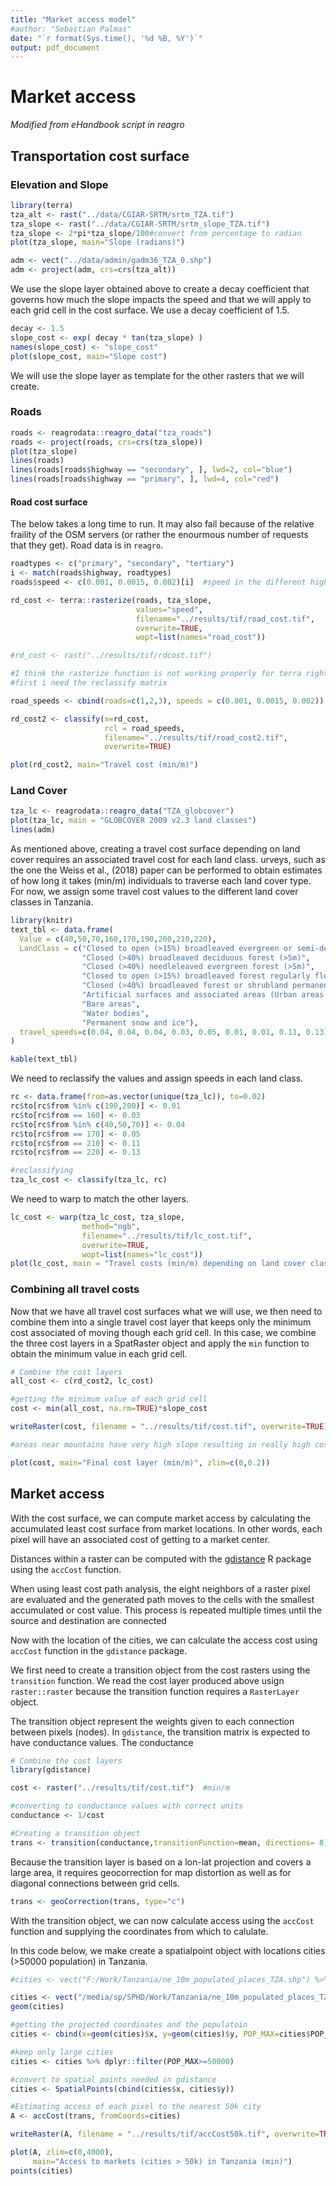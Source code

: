 ```yaml
---
title: "Market access model"
#author: "Sebastian Palmas"
date: "`r format(Sys.time(), '%d %B, %Y')`"
output: pdf_document
---
```


# Market access

*Modified from eHandbook script in reagro* 

## Transportation cost surface 
### Elevation and Slope

```r
library(terra)
tza_alt <- rast("../data/CGIAR-SRTM/srtm_TZA.tif")
tza_slope <- rast("../data/CGIAR-SRTM/srtm_slope_TZA.tif")
tza_slope <- 2*pi*tza_slope/100#convert from percentage to radian
plot(tza_slope, main="Slope (radians)")
```

```r
adm <- vect("../data/admin/gadm36_TZA_0.shp")
adm <- project(adm, crs=crs(tza_alt))
```

We use the slope layer obtained above to create a decay coefficient that governs how much the slope impacts the speed and that we will apply to each grid cell in the cost surface. We use a decay coefficient of 1.5.

```r
decay <- 1.5
slope_cost <- exp( decay * tan(tza_slope) )
names(slope_cost) <- "slope_cost"
plot(slope_cost, main="Slope cost")
```

We will use the slope layer as template for the other rasters that we will create.


### Roads


```r
roads <- reagrodata::reagro_data("tza_roads")
roads <- project(roads, crs=crs(tza_slope))
plot(tza_slope)
lines(roads)
lines(roads[roads$highway == "secondary", ], lwd=2, col="blue")
lines(roads[roads$highway == "primary", ], lwd=4, col="red")
```

#### Road cost surface

The below takes a long time to run. It may also fail because of the relative fraility of the OSM servers (or rather the enourmous number of requests that they get). Road data is in `reagro`.


```r
roadtypes <- c("primary", "secondary", "tertiary")
i <- match(roads$highway, roadtypes)
roads$speed <- c(0.001, 0.0015, 0.002)[i]  #speed in the different highways (min/m)

rd_cost <- terra::rasterize(roads, tza_slope,
                            values="speed",
                            filename="../results/tif/road_cost.tif",
                            overwrite=TRUE,
                            wopt=list(names="road_cost"))

#rd_cost <- rast("../results/tif/rdcost.tif")

#I think the rasterize function is not working properly for terra right now. I'll reclassify manually.
#first i need the reclassify matrix

road_speeds <- cbind(roads=c(1,2,3), speeds = c(0.001, 0.0015, 0.002))

rd_cost2 <- classify(x=rd_cost,
                     rcl = road_speeds,
                     filename="../results/tif/road_cost2.tif",
                     overwrite=TRUE)

plot(rd_cost2, main="Travel cost (min/m)")
```


### Land Cover

```r
tza_lc <- reagrodata::reagro_data("TZA_globcover")
plot(tza_lc, main = "GLOBCOVER 2009 v2.3 land classes")
lines(adm)
```

As mentioned above, creating a travel cost surface depending on land cover requires an associated travel cost for each land class. urveys, such as the one the Weiss et al., (2018) paper can be performed to obtain estimates of how long it takes (min/m) individuals to traverse each land cover type. For now, we assign some travel cost values to the different land cover classes in Tanzania.

```r
library(knitr)
text_tbl <- data.frame(
  Value = c(40,50,70,160,170,190,200,210,220),
  LandClass = c("Closed to open (>15%) broadleaved evergreen or semi-deciduous forest (>5m)",
                "Closed (>40%) broadleaved deciduous forest (>5m)",
                "Closed (>40%) needleleaved evergreen forest (>5m)",
                "Closed to open (>15%) broadleaved forest regularly flooded (semi-permanently or temporarily) - Fresh or brackish water",
                "Closed (>40%) broadleaved forest or shrubland permanently flooded - Saline or brackish water",
                "Artificial surfaces and associated areas (Urban areas >50%)",
                "Bare areas",
                "Water bodies",
                "Permanent snow and ice"),
  travel_speeds=c(0.04, 0.04, 0.04, 0.03, 0.05, 0.01, 0.01, 0.11, 0.13)
)

kable(text_tbl)
```

We need to reclassify the values and assign speeds in each land class.

```r
rc <- data.frame(from=as.vector(unique(tza_lc)), to=0.02)
rc$to[rc$from %in% c(190,200)] <- 0.01
rc$to[rc$from == 160] <- 0.03
rc$to[rc$from %in% c(40,50,70)] <- 0.04
rc$to[rc$from == 170] <- 0.05
rc$to[rc$from == 210] <- 0.11
rc$to[rc$from == 220] <- 0.13

#reclassifying
tza_lc_cost <- classify(tza_lc, rc) 
```

We need to warp to match the other layers.

```r
lc_cost <- warp(tza_lc_cost, tza_slope,
                method="ngb",
                filename="../results/tif/lc_cost.tif",
                overwrite=TRUE,
                wopt=list(names="lc_cost"))
plot(lc_cost, main = "Travel costs (min/m) depending on land cover class")
```


### Combining all travel costs

Now that we have all travel cost surfaces what we will use, we then need to combine them into a single travel cost layer that keeps only the minimum cost associated of moving though each grid cell. In this case, we combine the three cost layers in a SpatRaster object and apply the `min` function to obtain the minimum value in each grid cell.

```r
# Combine the cost layers
all_cost <- c(rd_cost2, lc_cost)

#getting the minimum value of each grid cell
cost <- min(all_cost, na.rm=TRUE)*slope_cost

writeRaster(cost, filename = "../results/tif/cost.tif", overwrite=TRUE)

#areas near mountains have very high slope resulting in really high costs. I added a zlim value for better representation

plot(cost, main="Final cost layer (min/m)", zlim=c(0,0.2))
```


## Market access

With the cost surface, we can compute market access by calculating the accumulated least cost surface from market locations. In other words, each pixel will have an associated cost of getting to a market center.

Distances within a raster can be computed with the [gdistance](https://cran.r-project.org/web/packages/gdistance/index.html) R package using the  `accCost` function.

When using least cost path analysis, the eight neighbors of a raster pixel are evaluated and the generated path moves to the cells with the smallest accumulated or cost value. This process is repeated multiple times until the source and destination are connected

Now with the location of the cities, we can calculate the access cost using `accCost` function in the `gdistance` package.

We first need to create a transition object from the cost rasters using the `transition` function. We read the cost layer produced above usign `raster::raster` because the transition function requires a `RasterLayer` object.

The transition object represent the weights given to each connection between pixels (nodes). In `gdistance`, the transition matrix is expected to have conductance values. The conductance

```r
# Combine the cost layers
library(gdistance)

cost <- raster("../results/tif/cost.tif")  #min/m

#converting to conductance values with correct units
conductance <- 1/cost

#Creating a transition object 
trans <- transition(conductance,transitionFunction=mean, directions= 8)
```
Because the transition layer is based on a lon-lat projection and covers a large area, it requires geocorrection for map distortion as well as for diagonal connections between grid cells.
```r
trans <- geoCorrection(trans, type="c")
```

With the transition object, we can now calculate access using the `accCost` function and supplying the coordinates from which to calulate.  

In this code below, we make create a spatialpoint object with locations cities (>50000 population) in Tanzania.

```r
#cities <- vect("F:/Work/Tanzania/ne_10m_populated_places_TZA.shp") %>% project(crs=crs(tza_slope)) %>% as.data.frame()

cities <- vect("/media/sp/SPHD/Work/Tanzania/ne_10m_populated_places_TZA.shp") %>% project(crs=crs(tza_alt))
geom(cities)

#getting the projected coordinates and the populatoin
cities <- cbind(x=geom(cities)$x, y=geom(cities)$y, POP_MAX=cities$POP_MAX) %>% as.data.frame()

#keep only large cities
cities <- cities %>% dplyr::filter(POP_MAX>=50000)

#convert to spatial points needed in gdistance
cities <- SpatialPoints(cbind(cities$x, cities$y))

#Estimating access of each pixel to the nearest 50k city
A <- accCost(trans, fromCoords=cities) 

writeRaster(A, filename = "../results/tif/accCost50k.tif", overwrite=TRUE)

plot(A, zlim=c(0,4000),
     main="Access to markets (cities > 50k) in Tanzania (min)")
points(cities)

```
